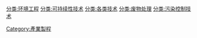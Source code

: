 [[分类:环境工程|分类:环境工程]]
[[Category:產業製程|Category:產業製程]]
[[分类:可持续性技术|分类:可持续性技术]]
[[分类:各类技术|分类:各类技术]]
[[分类:废物处理|分类:废物处理]]
[[分类:污染控制技术|分类:污染控制技术]]